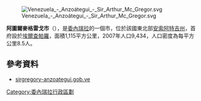 [[Image:Venezuela_-_Anzoátegui_-_Sir_Arthur_Mc_Gregor.svg|right]]

'''阿圖爾麥格雷戈市'''（{{lang-es|Municipio Sir Arthur Mc Gregor}}），是[[委內瑞拉|委內瑞拉]]的一個市，位於該國東北部[[安索阿特吉州|安索阿特吉州]]，首府設於[[埃爾查帕羅|埃爾查帕羅]]，面積1,115平方公里，2007年人口9,434，人口密度為每平方公里8.5人。

==參考資料==
*[https://web.archive.org/web/20060621210628/http://sirgregory-anzoategui.gob.ve/portal-alcaldias/ sirgregory-anzoategui.gob.ve] {{es icon}}

{{Venezuela-geo-stub}}
[[Category:委內瑞拉行政區劃|Category:委內瑞拉行政區劃]]